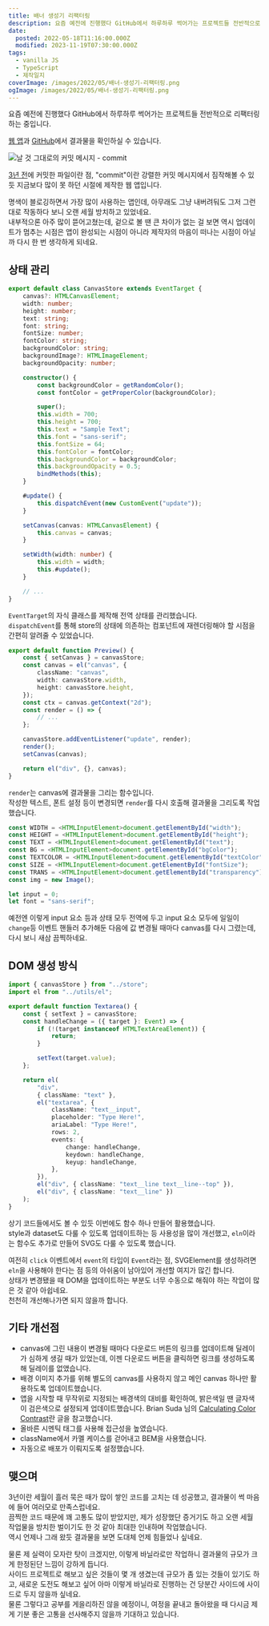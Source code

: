 ```yaml
---
title: 배너 생성기 리팩터링
description: 요즘 예전에 진행했다 GitHub에서 하루하루 썩어가는 프로젝트들 전반적으로 리팩터링 하는 중입니다. 웹 앱과 GitHub에서 결과물을 확인하실 수 있습니다. 3년 전에 커밋한 파일이란 점, &quot;commit&quot;이란 강렬한 커밋 메시지에서 짐작해볼 수 있듯 지금보다 많이 못 하던 시절에 제작한 웹 앱입니다. 명색이 블로깅하면서 가장 많이 사용하는 앱인데, 아무래도 그냥 내버려둬도 그저 그런대로 작동하다 보니 오랜 세월 방치하고 있었네요.내부적으론
date:
  posted: 2022-05-18T11:16:00.000Z
  modified: 2023-11-19T07:30:00.000Z
tags:
  - vanilla JS
  - TypeScript
  - 제작일지
coverImage: /images/2022/05/배너-생성기-리팩터링.png
ogImage: /images/2022/05/배너-생성기-리팩터링.png
---
```


요즘 예전에 진행했다 GitHub에서 하루하루 썩어가는 프로젝트들 전반적으로 리팩터링 하는 중입니다.

[웹 앱](https://marshallku.com/banner-maker/)과 [GitHub](https://github.com/marshallku/banner-maker/)에서 결과물을 확인하실 수 있습니다.

![날 것 그대로의 커밋 메시지 - commit](/images/2022/05/커밋-메시지.png)

[3년 전](https://github.com/marshallku/banner-maker/tree/eddb0a9c4846263c504497c0c21ead4731c399cf)에 커밋한 파일이란 점, "commit"이란 강렬한 커밋 메시지에서 짐작해볼 수 있듯 지금보다 많이 못 하던 시절에 제작한 웹 앱입니다.

명색이 블로깅하면서 가장 많이 사용하는 앱인데, 아무래도 그냥 내버려둬도 그저 그런대로 작동하다 보니 오랜 세월 방치하고 있었네요.  
내부적으론 아주 많이 뜯어고쳤는데, 겉으로 볼 땐 큰 차이가 없는 걸 보면 역시 업데이트가 멈추는 시점은 앱이 완성되는 시점이 아니라 제작자의 마음이 떠나는 시점이 아닐까 다시 한 번 생각하게 되네요.

## 상태 관리

```ts
export default class CanvasStore extends EventTarget {
    canvas?: HTMLCanvasElement;
    width: number;
    height: number;
    text: string;
    font: string;
    fontSize: number;
    fontColor: string;
    backgroundColor: string;
    backgroundImage?: HTMLImageElement;
    backgroundOpacity: number;

    constructor() {
        const backgroundColor = getRandomColor();
        const fontColor = getProperColor(backgroundColor);

        super();
        this.width = 700;
        this.height = 700;
        this.text = "Sample Text";
        this.font = "sans-serif";
        this.fontSize = 64;
        this.fontColor = fontColor;
        this.backgroundColor = backgroundColor;
        this.backgroundOpacity = 0.5;
        bindMethods(this);
    }

    #update() {
        this.dispatchEvent(new CustomEvent("update"));
    }

    setCanvas(canvas: HTMLCanvasElement) {
        this.canvas = canvas;
    }

    setWidth(width: number) {
        this.width = width;
        this.#update();
    }

    // ...
}
```

`EventTarget`의 자식 클래스를 제작해 전역 상태를 관리했습니다.  
`dispatchEvent`를 통해 store의 상태에 의존하는 컴포넌트에 재렌더링해야 할 시점을 간편히 알려줄 수 있었습니다.

```ts
export default function Preview() {
    const { setCanvas } = canvasStore;
    const canvas = el("canvas", {
        className: "canvas",
        width: canvasStore.width,
        height: canvasStore.height,
    });
    const ctx = canvas.getContext("2d");
    const render = () => {
        // ...
    };

    canvasStore.addEventListener("update", render);
    render();
    setCanvas(canvas);

    return el("div", {}, canvas);
}
```

`render`는 canvas에 결과물을 그리는 함수입니다.  
작성한 텍스트, 폰트 설정 등이 변경되면 `render`를 다시 호출해 결과물을 그리도록 작업했습니다.

```ts
const WIDTH = <HTMLInputElement>document.getElementById("width");
const HEIGHT = <HTMLInputElement>document.getElementById("height");
const TEXT = <HTMLInputElement>document.getElementById("text");
const BG = <HTMLInputElement>document.getElementById("bgColor");
const TEXTCOLOR = <HTMLInputElement>document.getElementById("textColor");
const SIZE = <HTMLInputElement>document.getElementById("fontSize");
const TRANS = <HTMLInputElement>document.getElementById("transparency");
const img = new Image();

let input = 0;
let font = "sans-serif";
```

예전엔 이렇게 input 요소 등과 상태 모두 전역에 두고 input 요소 모두에 일일이 `change`등 이벤트 핸들러 추가해둔 다음에 값 변경될 때마다 canvas를 다시 그렸는데, 다시 보니 새삼 끔찍하네요.

## DOM 생성 방식

```ts
import { canvasStore } from "../store";
import el from "../utils/el";

export default function Textarea() {
    const { setText } = canvasStore;
    const handleChange = ({ target }: Event) => {
        if (!(target instanceof HTMLTextAreaElement)) {
            return;
        }

        setText(target.value);
    };

    return el(
        "div",
        { className: "text" },
        el("textarea", {
            className: "text__input",
            placeholder: "Type Here!",
            ariaLabel: "Type Here!",
            rows: 2,
            events: {
                change: handleChange,
                keydown: handleChange,
                keyup: handleChange,
            },
        }),
        el("div", { className: "text__line text__line--top" }),
        el("div", { className: "text__line" })
    );
}
```

상기 코드들에서도 볼 수 있듯 이번에도 함수 하나 만들어 활용했습니다.  
style과 dataset도 다룰 수 있도록 업데이트하는 등 사용성을 많이 개선했고, `eln`이라는 함수도 추가로 만들어 SVG도 다룰 수 있도록 했습니다.

여전히 `click` 이벤트에서 `event`의 타입이 `Event`라는 점, SVGElement를 생성하려면 `eln`을 사용해야 한다는 점 등의 아쉬움이 남아있어 개선할 여지가 많긴 합니다.  
상태가 변경됐을 때 DOM을 업데이트하는 부분도 너무 수동으로 해줘야 하는 작업이 많은 것 같아 아쉽네요.  
천천히 개선해나가면 되지 않을까 합니다.

## 기타 개선점

* canvas에 그린 내용이 변경될 때마다 다운로드 버튼의 링크를 업데이트해 딜레이가 심하게 생길 때가 있었는데, 이젠 다운로드 버튼을 클릭하면 링크를 생성하도록 해 딜레이를 없앴습니다.
* 배경 이미지 추가를 위해 별도의 canvas를 사용하지 않고 메인 canvas 하나만 활용하도록 업데이트했습니다.
* 앱을 시작할 때 무작위로 지정되는 배경색의 대비를 확인하여, 밝은색일 땐 글자색이 검은색으로 설정되게 업데이트했습니다. Brian Suda 님의 [Calculating Color Contrast](https://24ways.org/2010/calculating-color-contrast)란 글을 참고했습니다.
* 올바른 시멘틱 태그를 사용해 접근성을 높였습니다.
* className에서 카멜 케이스를 걷어내고 BEM을 사용했습니다.
* 자동으로 배포가 이뤄지도록 설정했습니다.

## 맺으며

3년이란 세월이 흘러 묵은 때가 많이 쌓인 코드를 고치는 데 성공했고, 결과물이 썩 마음에 들어 여러모로 만족스럽네요.  
끔찍한 코드 때문에 꽤 고통도 많이 받았지만, 제가 성장했단 증거기도 하고 오랜 세월 작업물을 방치한 벌이기도 한 것 같아 최대한 인내하며 작업했습니다.  
역시 언제나 그래 왔듯 결과물을 보면 도대체 언제 힘들었나 싶네요.

물론 제 실력이 모자란 탓이 크겠지만, 이렇게 바닐라로만 작업하니 결과물의 규모가 크게 한정된단 느낌이 강하게 듭니다.  
사이드 프로젝트로 해보고 싶은 것들이 몇 개 생겼는데 규모가 좀 있는 것들이 있기도 하고, 새로운 도전도 해보고 싶어 아마 이렇게 바닐라로 진행하는 건 당분간 사이드에 사이드로 두지 않을까 싶네요.  
물론 그렇다고 공부를 게을리하진 않을 예정이니, 여정을 끝내고 돌아왔을 때 다시금 제게 기분 좋은 고통을 선사해주지 않을까 기대하고 있습니다.